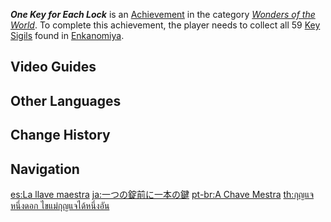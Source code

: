 {{Achievement Infobox
|id           = 81198
|order id     = 1184
|category     = Wonders of the World
|description  = Find all the [[Key Sigil]]s.
|requirements = Collect all 59 Key Sigils found in [[Enkanomiya]].
|primogems    = 10
|tracking     = 
|hidden       = 1
|topic        = 
|type         = Exploration
}}
'''''One Key for Each Lock''''' is an [[Achievement]] in the category ''[[Wonders of the World]]''. To complete this achievement, the player needs to collect all 59 [[Key Sigils]] found in [[Enkanomiya]].
<!--
==Trivia==
-->
==Video Guides==
{{Transclude|Key Sigil|Video Guides}}

==Other Languages==
{{Other Languages
|en      = One Key for Each Lock
|zhs     = 一把钥匙开一把锁
|zhs_rm  = Yībǎ Yàoshí Kāi Yībǎ Suǒ
|zht     = 一把鑰匙開一把鎖
|zht_rm  = Yībǎ Yàoshí Kāi Yībǎ Suǒ
|zh_tl   = One Key Opens One Lock
|ja      = 一つの錠前に一本の鍵
|ja_rm   = Hitotsu no Joumae ni Hitotsu no Kagi
|ja_tl   = One Lock For One Key
|ko      = 하나의 열쇠로 하나의 자물쇠를 열다
|ko_rm   = Hana-ui Yeolsoero Hana-ui Jamulsoereul Yeolda
|ko_tl   = One Key Opens One Lock
|es      = La llave maestra
|es_tl   = The Master Key
|fr      = À chaque serrure sa clé
|fr_tl   = To Each Lock Its Key
|ru      = По ключу на каждый замок
|ru_tl   = A Key For Each Lock
|th      = กุญแจหนึ่งดอก ไขแม่กุญแจได้หนึ่งอัน
|th_rm   = 
|th_tl   = 
|vi      = Chìa Nào Mở Khóa Nấy
|vi_tl   = 
|de      = Ein Schlüssel zu einem Schloss
|de_tl   = A Key to a Lock
|id      = Setiap Gembok Pasti Ada Kuncinya
|id_tl   = Every Lock Has a Key
|pt      = A Chave Mestra
|pt_tl   = 
|tr      = Her Kilit İçin Bir Anahtar
|tr_tl   = For Each Lock One Key
|it      = Una chiave per ogni serratura
|it_tl   = 
}}

==Change History==
{{Change History|2.4}}
<!--
==References==
{{Reflist}}
-->
==Navigation==
{{Achievement Navbox|Wonders of the World|Exploration}}

[[es:La llave maestra]]
[[ja:一つの錠前に一本の鍵]]
[[pt-br:A Chave Mestra]]
[[th:กุญแจหนึ่งดอก ไขแม่กุญแจได้หนึ่งอัน]]